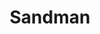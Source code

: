 ---
title: "Sandman"
slug: "sandman"
arcana: "Magician"

image: "./.jpg"

phys: ""
gun: ""
fire: ""
ice: ""
elec: ""
wind: ""
psy: ""
nuke: ""
bless: ""
curse: ""
---